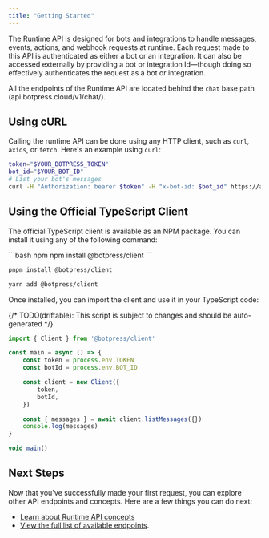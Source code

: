 ```yaml
---
title: "Getting Started"
---
```


The Runtime API is designed for bots and integrations to handle messages, events, actions, and webhook requests at runtime. Each request made to this API is authenticated as either a bot or an integration. It can also be accessed externally by providing a bot or integration Id—though doing so effectively authenticates the request as a bot or integration.

All the endpoints of the Runtime API are located behind the `chat` base path (api.botpress.cloud/v1/chat/).

## Using cURL

Calling the runtime API can be done using any HTTP client, such as `curl`, `axios`, or `fetch`. Here's an example using `curl`:

```bash
token="$YOUR_BOTPRESS_TOKEN"
bot_id="$YOUR_BOT_ID"
# List your bot's messages
curl -H "Authorization: bearer $token" -H "x-bot-id: $bot_id" https://api.botpress.cloud/v1/chat/messages
```

## Using the Official TypeScript Client

The official TypeScript client is available as an NPM package. You can install it using any of the following command:

<CodeGroup>
```bash npm
npm install @botpress/client
```

```bash pnpm
pnpm install @botpress/client
```

```bash yarn
yarn add @botpress/client
```
</CodeGroup>

Once installed, you can import the client and use it in your TypeScript code:

{/* TODO(driftable): This script is subject to changes and should be auto-generated */}
```ts
import { Client } from '@botpress/client'

const main = async () => {
    const token = process.env.TOKEN
    const botId = process.env.BOT_ID

    const client = new Client({
        token,
        botId,
    })

    const { messages } = await client.listMessages({})
    console.log(messages)
}

void main()
```


## Next Steps

Now that you've successfully made your first request, you can explore other API endpoints and concepts. Here are a few things you can do next:

- [Learn about Runtime API concepts](./concepts)
- [View the full list of available endpoints](./openapi/createConversation).

